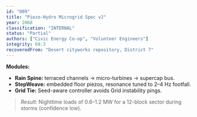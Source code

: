 ```yaml
---
id: "009"
title: "Piezo-Hydro Microgrid Spec v2"
year: 2068
classification: "INTERNAL"
status: "Partial"
authors: ["Civic Energy Co-op", "Volunteer Engineers"]
integrity: 69.3
recoveredFrom: "Desert cityworks repository, District 7"
---
```


**Modules:**
- **Rain Spine:** terraced channels → micro-turbines → supercap bus.
- **StepWeave:** embedded floor piezos, resonance tuned to 2–4 Hz footfall.
- **Grid Tie:** Seed-aware controller avoids Grid instability pings.

> *Result:* Nighttime loads of 0.6–1.2 MW for a 12-block sector during storms (confidence low).
